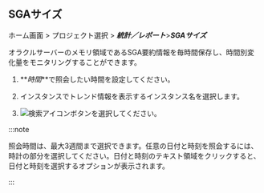 ## SGAサイズ

ホーム画面 > プロジェクト選択 > **_統計／レポート_**>**_SGAサイズ_**

オラクルサーバーのメモリ領域であるSGA要約情報を毎時間保存し、時間別変化量をモニタリングすることができます。 

<ProdImg img='db-stat-sga-size.png' alt='SGA 사이즈' />

1.  **_時間_**で照会したい時間を設定してください。

2.  インスタンスでトレンド情報を表示するインスタンス名を選択します。

3.  ![検索アイコン](/img/ico-btn-search.png)ボタンを選択してください。

:::note

照会時間は、最大3週間まで選択できます。任意の日付と時刻を照会するには、時計の部分を選択してください。日付と時刻のテキスト領域をクリックすると、日付と時刻を選択するオプションが表示されます。

:::
